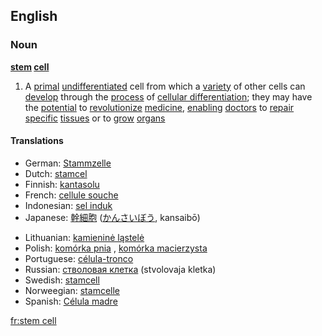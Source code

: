 ==English==
===Noun===
'''[[stem]] [[cell]]'''
{{wikipedia}}
# {{cytology}} A [[primal]] [[undifferentiated]] cell from which a [[variety]] of other cells can [[develop]] through the [[process]] of [[cellular differentiation]]; they may have the [[potential]] to [[revolutionize]] [[medicine]], [[enabling]] [[doctor]]s to [[repair]] [[specific]] [[tissue]]s or to [[grow]] [[organ]]s

====Translations====
{{top}}
*German: [[Stammzelle]] {{f}}
*Dutch: [[stamcel]] {{f}}
*Finnish: [[kantasolu]]
*French: [[cellule souche]] {{f}}
*Indonesian: [[sel induk]]
*Japanese: [[幹細胞]] ([[かんさいぼう]], kansaibō)
{{mid}}
*Lithuanian: [[kamieninė ląstelė]] {{f}}
*Polish: [[komórka pnia]] {{f}}, [[komórka macierzysta]] {{f}}
*Portuguese: [[célula-tronco]] {{f}}
*Russian: [[стволовая клетка]] (stvolovaja kletka) {{f}}
*Swedish: [[stamcell]] {{c}}
*Norweegian: [[stamcelle]]
*Spanish: [[Célula madre]] {{f}}
{{bottom}}

[[fr:stem cell]]